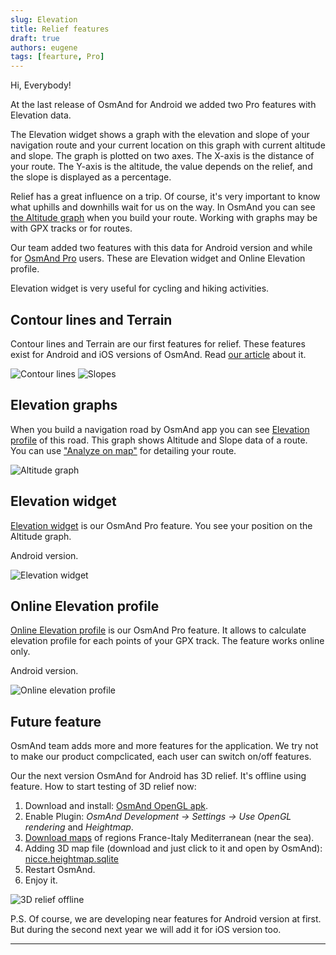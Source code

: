 ```yaml
---
slug: Elevation
title: Relief features
draft: true
authors: eugene
tags: [fearture, Pro]
---
```


Hi, Everybody! 

At the last release of OsmAnd for Android we added two Pro features with Elevation data.

The Elevation widget shows a graph with the elevation and slope of your navigation route and your current location on this graph with current altitude and slope. The graph is plotted on two axes. The X-axis is the distance of your route. The Y-axis is the altitude, the value depends on the relief, and the slope is displayed as a percentage.

<!--truncate-->

Relief has a great influence on a trip. Of course, it's very important to know what uphills and downhills wait for us on the way. In OsmAnd you can see [the Altitude graph](https://osmand.net/docs/user/navigation/route-navigation#navigation-route) when you build your route. Working with graphs may be with GPX tracks or for routes.

Our team added two features with this data for Android version and while for [OsmAnd Pro](https://osmand.net/docs/user/purchases/android#pro-features) users. These are Elevation widget and Online Elevation profile.

Elevation widget is very useful for cycling and hiking activities.

## Contour lines and Terrain

Contour lines and Terrain are our first features for relief. These features exist for Android and iOS versions of OsmAnd. Read [our article](https://osmand.net/docs/user/plugins/contour-lines) about it.

![Contour lines](./contour_lines_1.png) ![Slopes](./contour_lines_2.png)

## Elevation graphs

When you build a navigation road by OsmAnd app you can see [Elevation profile](https://osmand.net/docs/user/navigation/route-navigation#navigation-route) of this road. This graph shows Altitude and Slope data of a route. You can use ["Analyze on map"](https://osmand.net/docs/user/map/tracks-on-map#analyze-track-on-map) for detailing your route.

![Altitude graph](./altitude_graph.png)

## Elevation widget

[Elevation widget](https://osmand.net/docs/user/widgets/nav-widgets#elevation-widget) is our OsmAnd Pro feature. You see your position on the Altitude graph.

Android version.

![Elevation widget](./elevation_widget.png)


## Online Elevation profile


[Online Elevation profile](https://osmand.net/docs/user/map/track-context-menu/#online-elevation-profile) is our OsmAnd Pro feature. It allows to calculate elevation profile for each points of your GPX track. The feature works online only.

Android version.

![Online elevation profile](./track-menu_track-tab_altitude.png)


## Future feature

OsmAnd team adds more and more features for the application. We try not to make our product compclicated, each user can switch on/off features. 

Our the next version OsmAnd for Android has 3D relief. It's offline using feature.
How to start testing of 3D relief now:

1. Download and install: [OsmAnd OpenGL apk](https://download.osmand.net/latest-night-build/OsmAnd-opengl-arm64-nightly.apk).
2. Enable Plugin: _OsmAnd Development -> Settings -> Use OpenGL rendering_ and _Heightmap_.
3. [Download maps](https://osmand.net/docs/user/start-with/download-maps) of regions France-Italy Mediterranean (near the sea).
4. Adding 3D map file (download and just click to it and open by OsmAnd): [nicce.heightmap.sqlite](https://download.osmand.net/uploads/nicce.heightmap.sqlite)
5. Restart OsmAnd.
6. Enjoy it.

![3D relief offline](./3d.png)

P.S. Of course, we are developing near features for Android version at first. But during the second next year we will add it for iOS version too.




______________________

<LinksSocial/>
<LinksTelegram/>
